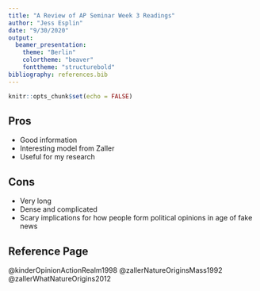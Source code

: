 ```yaml
---
title: "A Review of AP Seminar Week 3 Readings"
author: "Jess Esplin"
date: "9/30/2020"
output: 
  beamer_presentation:
    theme: "Berlin"
    colortheme: "beaver"
    fonttheme: "structurebold"
bibliography: references.bib
---
```


```r
knitr::opts_chunk$set(echo = FALSE)
```

## Pros

- Good information
- Interesting model from Zaller
- Useful for my research

## Cons

- Very long
- Dense and complicated
- Scary implications for how people form political opinions in age of fake news

## Reference Page
@kinderOpinionActionRealm1998
@zallerNatureOriginsMass1992
@zallerWhatNatureOrigins2012
